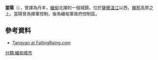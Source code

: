 {{coord|22|29|N|98|24|E|display=title}}
'''當陽'''（{{lang-my|တန်ဃန်း}}），曾譯為丹羊，[[緬甸|緬甸]]北撣的一個城鎮，位於[[薩爾溫江|薩爾溫江]]以西，[[撣邦|撣邦]]高原之上。當陽曾為撣軍控制，後為緬甸軍政府控制區。

==參考資料==
*[http://www.fallingrain.com/world/BM/11/Tangyan.html Tangyan at FallingRaing.com] {{Wayback|url=http://www.fallingrain.com/world/BM/11/Tangyan.html |date=20090808171448 }}

{{Myanmar-geo-stub}}
[[分類:緬甸城市|分類:緬甸城市]]